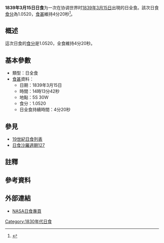 {{Infobox Solar eclipse
| Year        = 1839
| Month       = 3
| Day         = 15
| Type        = 日全食
| Image       = SE1839Mar15T.gif
| Image size  = 200px
| Image intro = 1839年3月15日日全食路徑圖
  <!--   日食資料   -->
| Gamma       = -0.0558
| Mag         = 1.0520
| Saros       = [[日食沙羅週期127|127]]
| Saros total = 
| Saros seq   = 
  <!--     食甚     -->
| Duration    = 4分20秒
| Location    = 
| Coords      = 
| Width       = 172公里
  <!--   開始時間   -->
| Partial     = 
| Start type  = 
| Centre      = 
| Greatest    = 14:13:42
  <!--     倒數     -->
| hour        = 14
| minute      = 13
| second      = 42
| Duration_s  = 
}}
'''1839年3月15日日食'''为一次在协调世界时[[1839年|1839年]][[3月15日|3月15日]]出現的日全食。該次日食[[食分|食分]]為1.0520，[[食甚|食甚]]維持4分20秒<ref name="nasa_catalog_list">{{cite web |url=http://eclipse.gsfc.nasa.gov/SEcat5/SE1801-1900.html |title=Catalog of Solar Eclipses: 1801 to 1900 |language=en |publisher=[[NASA|NASA]] |accessdate=2009-07-26 |archiveurl=https://web.archive.org/web/20150112204733/http://eclipse.gsfc.nasa.gov/SEcat5/SE1801-1900.html |archivedate=2015-01-12 |deadurl=no }}</ref>。

== 概述 ==
這次日食的[[食分|食分]]是1.0520，全食維持4分20秒。

== 基本參數 ==
{{NoteUTC}}
* 類型：日全食
*[[食甚|食甚]]資料：
** 日期：1839年3月15日
** 時間：14時13分42秒 
** 地點：5S 30W
** 食分：1.0520
** 日全食持續時間：4分20秒

== 參見 ==
{{日食主題}}
* [[19世紀日食列表|19世紀日食列表]]
* [[日食沙羅週期127|日食沙羅週期127]]

== 註釋 ==
{{NoteFoot}}

== 參考資料 ==
{{reflist}}

== 外部連結 ==
* [http://eclipse.gsfc.nasa.gov/solar.html NASA日食專頁]{{Wayback|url=http://eclipse.gsfc.nasa.gov/solar.html |date=20190108200537 }}{{en icon}}

{{日食}}

[[Category:1830年代日食|Category:1830年代日食]]

{{Eclipse-stub}}